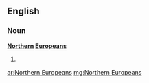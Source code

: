 ==English==

===Noun===
'''[[northern|Northern]] [[Europeans]]'''

# {{plural of|Northern European}}

[[ar:Northern Europeans]]
[[mg:Northern Europeans]]